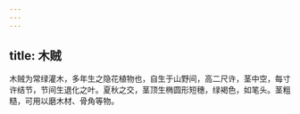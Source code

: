 ```yaml
---
---
---
```

title: 木贼
---



木贼为常绿灌木，多年生之隐花植物也，自生于山野间，高二尺许，茎中空，每寸许结节，节间生退化之叶。夏秋之交，茎顶生椭圆形短穗，绿褐色，如笔头。茎粗糙，可用以磨木材、骨角等物。